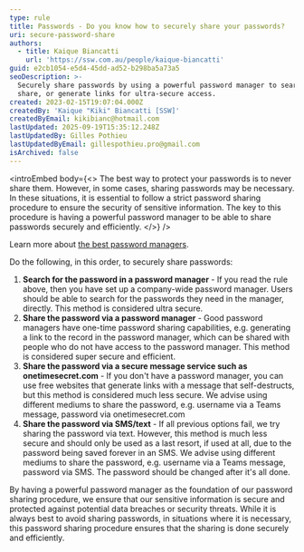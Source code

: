 ```yaml
---
type: rule
title: Passwords - Do you know how to securely share your passwords?
uri: secure-password-share
authors:
  - title: Kaique Biancatti
    url: 'https://ssw.com.au/people/kaique-biancatti'
guid: e2cb1054-e5d4-45dd-ad52-b298ba5a73a5
seoDescription: >-
  Securely share passwords by using a powerful password manager to search,
  share, or generate links for ultra-secure access.
created: 2023-02-15T19:07:04.000Z
createdBy: 'Kaique "Kiki" Biancatti [SSW]'
createdByEmail: kikibianc@hotmail.com
lastUpdated: 2025-09-19T15:35:12.248Z
lastUpdatedBy: Gilles Pothieu
lastUpdatedByEmail: gillespothieu.pro@gmail.com
isArchived: false
---
```


<introEmbed
  body={<>
    The best way to protect your passwords is to never share them. However, in some cases, sharing passwords may be necessary. In these situations, it is essential to follow a strict password sharing procedure to ensure the security of sensitive information. The key to this procedure is having a powerful password manager to be able to share passwords securely and efficiently.
  </>}
/>

Learn more about [the best password managers](/password-manager).

Do the following, in this order, to securely share passwords:

1. **Search for the password in a password manager** - If you read the rule above, then you have set up a company-wide password manager. Users should be able to search for the passwords they need in the manager, directly. This method is considered ultra secure.
2. **Share the password via a password manager** - Good password managers have one-time password sharing capabilities, e.g. generating a link to the record in the password manager, which can be shared with people who do not have access to the password manager. This method is considered super secure and efficient.
3. **Share the password via a secure message service such as onetimesecret.com** - If you don't have a password manager, you can use free websites that generate links with a message that self-destructs, but this method is considered much less secure. We advise using different mediums to share the password, e.g. username via a Teams message, password via onetimesecret.com
4. **Share the password via SMS/text** - If all previous options fail, we try sharing the password via text. However, this method is much less secure and should only be used as a last resort, if used at all, due to the password being saved forever in an SMS. We advise using different mediums to share the password, e.g. username via a Teams message, password via SMS. The password should be changed after it's all done.

By having a powerful password manager as the foundation of our password sharing procedure, we ensure that our sensitive information is secure and protected against potential data breaches or security threats. While it is always best to avoid sharing passwords, in situations where it is necessary, this password sharing procedure ensures that the sharing is done securely and efficiently.

